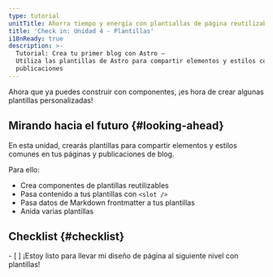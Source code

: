 ```yaml
---
type: tutorial
unitTitle: Ahorra tiempo y energía con plantiallas de página reutilizables
title: 'Check in: Unidad 4 - Plantillas'
i18nReady: true
description: >-
  Tutorial: Crea tu primer blog con Astro —
  Utiliza las plantillas de Astro para compartir elementos y estilos comunes en tus páginas y
  publicaciones
---
```



Ahora que ya puedes construir con componentes, ¡es hora de crear algunas plantillas personalizadas!

## Mirando hacia el futuro \{#looking-ahead\}

En esta unidad, crearás plantillas para compartir elementos y estilos comunes en tus páginas y publicaciones de blog.

Para ello:

- Crea componentes de plantillas reutilizables
- Pasa contenido a tus plantillas con `<slot />`
- Pasa datos de Markdown frontmatter a tus plantillas
- Anida varias plantillas



<Box icon="check-list">

## Checklist \{#checklist\}

<Checklist>
- [ ] ¡Estoy listo para llevar mi diseño de página al siguiente nivel con plantillas!
</Checklist>
</Box>
